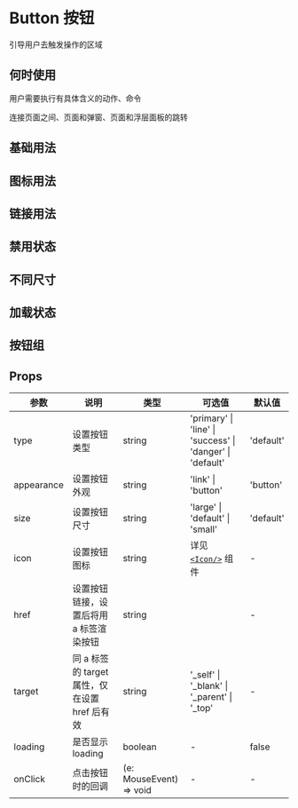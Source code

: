 # Button 按钮

引导用户去触发操作的区域

## 何时使用

用户需要执行有具体含义的动作、命令

连接页面之间、页面和弹窗、页面和浮层面板的跳转

## 基础用法


<DemoStandard />

## 图标用法


<DemoAux />

## 链接用法


<DemoLink />

## 禁用状态


<DemoDisabled />

## 不同尺寸


<DemoSize />

## 加载状态


<DemoLoading />

## 按钮组


<DemoGroup />

## Props

| 参数       | 说明                                          | 类型                    | 可选值                                                    | 默认值    |
| ---------- | --------------------------------------------- | ----------------------- | --------------------------------------------------------- | --------- |
| type       | 设置按钮类型                                  | string                  | 'primary' \| 'line' \| 'success' \| 'danger' \| 'default' | 'default' |
| appearance | 设置按钮外观                                  | string                  | 'link' \| 'button'                                        | 'button'  |
| size       | 设置按钮尺寸                                  | string                  | 'large' \| 'default' \| 'small'                           | 'default' |
| icon       | 设置按钮图标                                  | string                  | 详见 [`<Icon/>`](/hiui/zh-CN/docs/icon) 组件 ︎            | -         |
| href       | 设置按钮链接，设置后将用 a 标签渲染按钮       | string                  | ︎                                                         | -         |
| target     | 同 a 标签的 target 属性，仅在设置 href 后有效 | string                  | ︎'\_self' \| '\_blank' \| '\_parent' \| '\_top'           | -         |
| loading    | 是否显示 loading                              | boolean                 | ︎-                                                        | false     |
| onClick    | 点击按钮时的回调                              | (e: MouseEvent) => void | -                                                         | -         |
